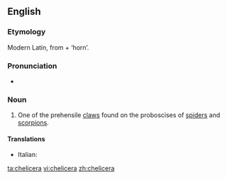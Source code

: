 ==English==

===Etymology===
Modern Latin, from {{etyl|grc}} '''{{polytonic|[[χηλή]]}}''' + '''{{polytonic|[[κέρας]]}}''' ‘horn’.

===Pronunciation===
* {{IPA|/kəˈlɪsəɹə/}}

===Noun===
{{en-noun|chelicerae}}

# {{zoology}} One of the prehensile [[claws]] found on the proboscises of [[spiders]] and [[scorpions]].

====Translations====
{{trans-top|chelicera}}
* Italian: {{t-|it|chelicero|m}}
{{trans-mid}}
{{trans-bottom}}

[[ta:chelicera]]
[[vi:chelicera]]
[[zh:chelicera]]